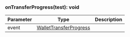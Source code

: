 

### onTransferProgress(test): void



| Parameter       | Type |  Description |
| --------------- | -------- | -------- |
| event | [WalletTransferProgress](#wallettransferprogress) |   |

